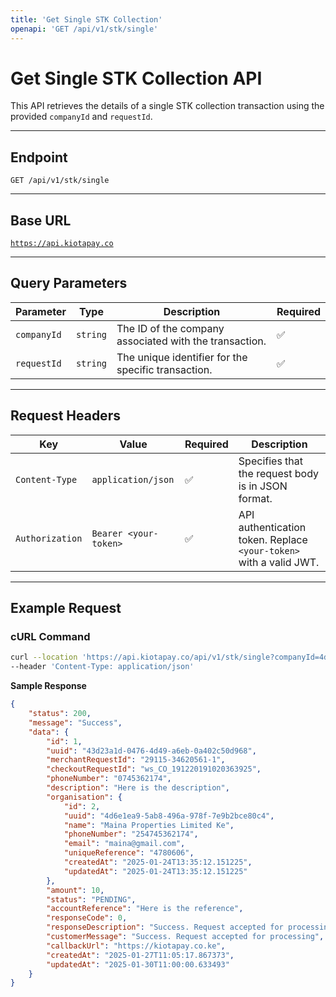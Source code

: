 ```yaml
---
title: 'Get Single STK Collection'
openapi: 'GET /api/v1/stk/single'
---
```


# Get Single STK Collection API

This API retrieves the details of a single STK collection transaction using the provided `companyId` and `requestId`.

***

## **Endpoint**

`GET /api/v1/stk/single`

***

## **Base URL**

[`https://api.kiotapay.co`](https://api.kiotapay.co)

***

## **Query Parameters**

| Parameter   | Type     | Description                                            | Required |
| ----------- | -------- | ------------------------------------------------------ | -------- |
| `companyId` | `string` | The ID of the company associated with the transaction. | ✅        |
| `requestId` | `string` | The unique identifier for the specific transaction.    | ✅        |

***

## **Request Headers**

| Key             | Value                 | Required | Description                                                        |
| --------------- | --------------------- | -------- | ------------------------------------------------------------------ |
| `Content-Type`  | `application/json`    | ✅        | Specifies that the request body is in JSON format.                 |
| `Authorization` | `Bearer <your-token>` | ✅        | API authentication token. Replace `<your-token>` with a valid JWT. |

***

## **Example Request**

### **cURL Command**

```bash
curl --location 'https://api.kiotapay.co/api/v1/stk/single?companyId=4d6e1ea9-5ab8-496a-978f-7e9b2bce80c4&requestId=43d23a1d-0476-4d49-a6eb-0a402c50d968' \
--header 'Content-Type: application/json'
```

**Sample Response**

```json
{
    "status": 200,
    "message": "Success",
    "data": {
        "id": 1,
        "uuid": "43d23a1d-0476-4d49-a6eb-0a402c50d968",
        "merchantRequestId": "29115-34620561-1",
        "checkoutRequestId": "ws_CO_191220191020363925",
        "phoneNumber": "0745362174",
        "description": "Here is the description",
        "organisation": {
            "id": 2,
            "uuid": "4d6e1ea9-5ab8-496a-978f-7e9b2bce80c4",
            "name": "Maina Properties Limited Ke",
            "phoneNumber": "254745362174",
            "email": "maina@gmail.com",
            "uniqueReference": "4780606",
            "createdAt": "2025-01-24T13:35:12.151225",
            "updatedAt": "2025-01-24T13:35:12.151225"
        },
        "amount": 10,
        "status": "PENDING",
        "accountReference": "Here is the reference",
        "responseCode": 0,
        "responseDescription": "Success. Request accepted for processing",
        "customerMessage": "Success. Request accepted for processing",
        "callbackUrl": "https://kiotapay.co.ke",
        "createdAt": "2025-01-27T11:05:17.867373",
        "updatedAt": "2025-01-30T11:00:00.633493"
    }
}
```